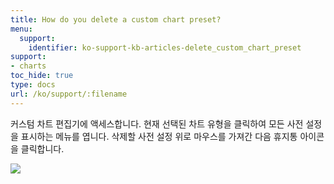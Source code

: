 ---
title: How do you delete a custom chart preset?
menu:
  support:
    identifier: ko-support-kb-articles-delete_custom_chart_preset
support:
- charts
toc_hide: true
type: docs
url: /ko/support/:filename
---

커스텀 차트 편집기에 액세스합니다. 현재 선택된 차트 유형을 클릭하여 모든 사전 설정을 표시하는 메뉴를 엽니다. 삭제할 사전 설정 위로 마우스를 가져간 다음 휴지통 아이콘을 클릭합니다.

<Frame>
    <img src="/images/app_ui/delete_custome_chart_preset.gif"  />
</Frame>

